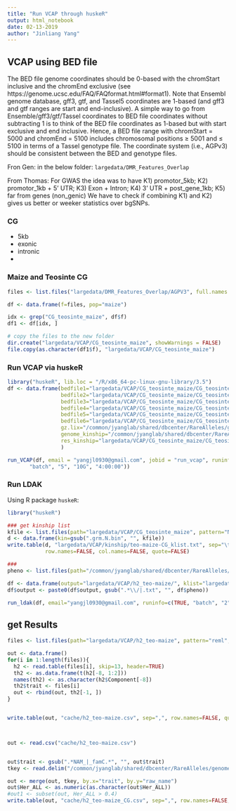 ```yaml
---
title: "Run VCAP through huskeR"
output: html_notebook
date: 02-13-2019
author: "Jinliang Yang"
---
```


## VCAP using BED file

The BED file genome coordinates should be 0-based with the chromStart inclusive and the chromEnd exclusive (see https://genome.ucsc.edu/FAQ/FAQformat.html#format1). Note that Ensembl genome database, gff3, gtf, and Tassel5 coordinates are 1-based (and gff3 and gtf ranges are start and end-inclusive). A simple way to go from Ensemble/gff3/gtf/Tassel coordinates to BED file coordinates without subtracting 1 is to think of the BED file coordinates as 1-based but with start exclusive and end inclusive. Hence, a BED file range with chromStart = 5000 and chromEnd = 5100 includes chromosomal positions ≥ 5001 and ≤ 5100 in terms of a Tassel genotype file. The coordinate system (i.e., AGPv3) should be consistent between the BED and genotype files.


Fron Gen: in the below folder:
`largedata/DMR_Features_Overlap`


From Thomas:
For GWAS the idea was to have K1) promotor_5kb;  K2) promotor_1kb + 5' UTR;  K3) Exon + Intron;    K4) 3' UTR + post_gene_1kb;   K5) far from genes (non_genic)
We have to check if combining K1) and K2) gives us better or weeker statistics over bgSNPs.


### CG

- 5kb
- exonic
- intronic
- 

### Maize and Teosinte CG

```r

files <- list.files("largedata/DMR_Features_Overlap/AGPV3", full.names = TRUE, pattern="bed")

df <- data.frame(f=files, pop="maize")

idx <- grep("CG_teosinte_maize", df$f)
df1 <- df[idx, ]

# copy the files to the new folder
dir.create("largedata/VCAP/CG_teosinte_maize", showWarnings = FALSE)
file.copy(as.character(df1$f), "largedata/VCAP/CG_teosinte_maize")

```

### Run VCAP via huskeR

```R

library("huskeR", lib.loc = "/R/x86_64-pc-linux-gnu-library/3.5")
df <- data.frame(bedfile1="largedata/VCAP/CG_teosinte_maize/CG_teosinte_maize_exon_overlap.bed",
                 bedfile2="largedata/VCAP/CG_teosinte_maize/CG_teosinte_maize_intron_overlap.bed",
                 bedfile3="largedata/VCAP/CG_teosinte_maize/CG_teosinte_maize_gen_upstr_2k_overlap.bed",
                 bedfile4="largedata/VCAP/CG_teosinte_maize/CG_teosinte_maize_gen_downstr_2k_overlap.bed",
                 bedfile5="largedata/VCAP/CG_teosinte_maize/CG_teosinte_maize_intergenic_overlap.bed",
                 bedfile6="largedata/VCAP/CG_teosinte_maize/CG_teosinte_maize_TE_overlap.bed",
                 gz.lix="/common/jyanglab/shared/dbcenter/RareAlleles/genomeAnnos/VCAP/genotypes/NAM/namrils_projected_hmp31_MAF02mnCnt2500.hmp.txt.gz.lix",
                 genome_kinship="/common/jyanglab/shared/dbcenter/RareAlleles/genomeAnnos/VCAP/kinship/NAM_HM31_MAF02mnCnt2500_WholeGenomeCentered_IBS_SqrMatrix.txt",
                 res_kinship="largedata/VCAP/CG_teosinte_maize/CG_teosinte_maize_res"
                 )

run_VCAP(df, email = "yangjl0930@gmail.com", jobid = "run_vcap", runinfo = c(TRUE,
       "batch", "5", "10G", "4:00:00"))

```

### Run LDAK

Using R package `huskeR`:

```r
library("huskeR")

### get kinship list
kfile <- list.files(path="largedata/VCAP/CG_teosinte_maize", pattern="N.bin", full.names=TRUE)
d <- data.frame(kin=gsub(".grm.N.bin", "", kfile))
write.table(d, "largedata/VCAP/kinship/teo-maize-CG_klist.txt", sep="\t", 
            row.names=FALSE, col.names=FALSE, quote=FALSE)

###
pheno <- list.files(path="/common/jyanglab/shared/dbcenter/RareAlleles/genomeAnnos/VCAP/phenotypes/NAM/familyCorrected", pattern="NAM", full.names=TRUE)

df <- data.frame(output="largedata/VCAP/h2_teo-maize/", klist="largedata/VCAP/kinship/teo-maize-CG_klist.txt", pheno=pheno)
df$output <- paste0(df$output, gsub(".*\\/|.txt", "", df$pheno))

run_ldak(df, email="yangjl0930@gmail.com", runinfo=c(TRUE, "batch", "2", "10G", "8:00:00"))

```

## get Results

```r
files <- list.files(path="largedata/VCAP/h2_teo-maize", pattern="reml", full.names=TRUE)

out <- data.frame()
for(i in 1:length(files)){
  h2 <- read.table(files[i], skip=13, header=TRUE)
  th2 <- as.data.frame(t(h2[-8, 1:2]))
  names(th2) <- as.character(h2$Component[-8])
  th2$trait <- files[i]
  out <- rbind(out, th2[-1, ])
}


write.table(out, "cache/h2_teo-maize.csv", sep=",", row.names=FALSE, quote=FALSE)



out <- read.csv("cache/h2_teo-maize.csv")


out$trait <- gsub(".*NAM_|_famC.*", "", out$trait)
tkey <- read.delim("/common/jyanglab/shared/dbcenter/RareAlleles/genomeAnnos/VCAP/phenotypes/NAM/familyCorrected/trait_name_key.txt", header=T)

out <- merge(out, tkey, by.x="trait", by.y="raw_name")
out$Her_ALL <- as.numeric(as.character(out$Her_ALL))
#out1 <- subset(out, Her_ALL > 0.4)
write.table(out, "cache/h2_teo-maize_CG.csv", sep=",", row.names=FALSE, quote=FALSE)
```


